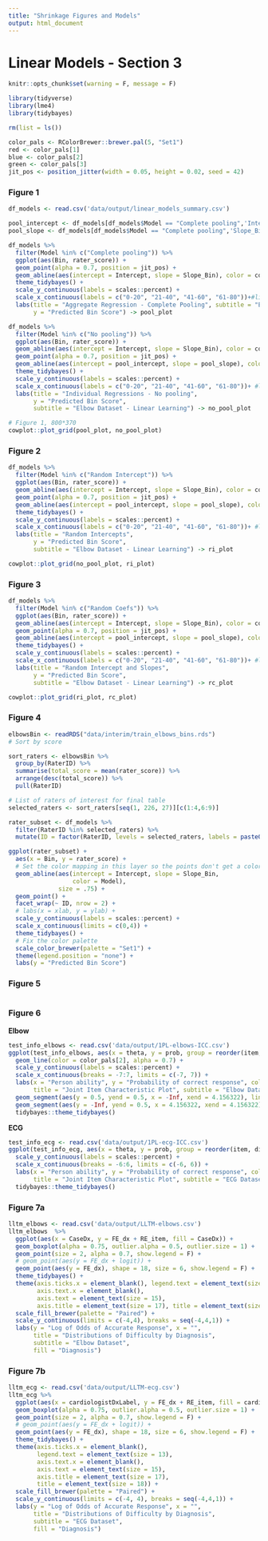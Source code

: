 ```yaml
---
title: "Shrinkage Figures and Models"
output: html_document
---
```


# Linear Models - Section 3

```r
knitr::opts_chunk$set(warning = F, message = F)

library(tidyverse)
library(lme4)
library(tidybayes)

rm(list = ls())

color_pals <- RColorBrewer::brewer.pal(5, "Set1")
red <- color_pals[1]
blue <- color_pals[2]
green <- color_pals[3]
jit_pos <- position_jitter(width = 0.05, height = 0.02, seed = 42)


```

### Figure 1

```r

df_models <- read.csv('data/output/linear_models_summary.csv')

pool_intercept <- df_models[df_models$Model == "Complete pooling",'Intercept'][1]
pool_slope <- df_models[df_models$Model == "Complete pooling",'Slope_Bin'][1]

df_models %>%
  filter(Model %in% c("Complete pooling")) %>%
  ggplot(aes(Bin, rater_score)) + 
  geom_point(alpha = 0.7, position = jit_pos) + 
  geom_abline(aes(intercept = Intercept, slope = Slope_Bin), color = color_pals[1], size = .75) + 
  theme_tidybayes() + 
  scale_y_continuous(labels = scales::percent) + 
  scale_x_continuous(labels = c("0-20", "21-40", "41-60", "61-80"))+#limits = c(0, 4)) + 
  labs(title = "Aggregate Regression - Complete Pooling", subtitle = "Elbow Dataset - Linear Learning",
       y = "Predicted Bin Score") -> pool_plot

df_models %>%
  filter(Model %in% c("No pooling")) %>%
  ggplot(aes(Bin, rater_score)) + 
  geom_abline(aes(intercept = Intercept, slope = Slope_Bin), color = color_pals[2], size = .5, alpha = 0.5) + 
  geom_point(alpha = 0.7, position = jit_pos) +
  geom_abline(aes(intercept = pool_intercept, slope = pool_slope), color = color_pals[1], size = 0.6)+
  theme_tidybayes() + 
  scale_y_continuous(labels = scales::percent) + 
  scale_x_continuous(labels = c("0-20", "21-40", "41-60", "61-80"))+ #limits = c(0, 4)) +
  labs(title = "Individual Regressions - No pooling",
       y = "Predicted Bin Score", 
       subtitle = "Elbow Dataset - Linear Learning") -> no_pool_plot

# Figure 1, 800*370
cowplot::plot_grid(pool_plot, no_pool_plot)
```

### Figure 2

```r

df_models %>%
  filter(Model %in% c("Random Intercept")) %>%
  ggplot(aes(Bin, rater_score)) + 
  geom_abline(aes(intercept = Intercept, slope = Slope_Bin), color = color_pals[3], size = .65, alpha = 0.5) + 
  geom_point(alpha = 0.7, position = jit_pos) +
  geom_abline(aes(intercept = pool_intercept, slope = pool_slope), color = color_pals[1], size = 0.6)+
  theme_tidybayes() + 
  scale_y_continuous(labels = scales::percent) + 
  scale_x_continuous(labels = c("0-20", "21-40", "41-60", "61-80"))+ #limits = c(0, 4)) +
  labs(title = "Random Intercepts",
       y = "Predicted Bin Score",
       subtitle = "Elbow Dataset - Linear Learning") -> ri_plot

cowplot::plot_grid(no_pool_plot, ri_plot)


```

### Figure 3

```r

df_models %>%
  filter(Model %in% c("Random Coefs")) %>%
  ggplot(aes(Bin, rater_score)) + 
  geom_abline(aes(intercept = Intercept, slope = Slope_Bin), color = color_pals[4], size = .65, alpha = 0.5) + 
  geom_point(alpha = 0.7, position = jit_pos) +
  geom_abline(aes(intercept = pool_intercept, slope = pool_slope), color = color_pals[1], size = 0.7)+
  theme_tidybayes() + 
  scale_y_continuous(labels = scales::percent) + 
  scale_x_continuous(labels = c("0-20", "21-40", "41-60", "61-80"))+ #limits = c(0, 4)) +
  labs(title = "Random Intercept and Slopes",
       y = "Predicted Bin Score", 
       subtitle = "Elbow Dataset - Linear Learning") -> rc_plot

cowplot::plot_grid(ri_plot, rc_plot)
```

### Figure 4

```r
elbowsBin <- readRDS("data/interim/train_elbows_bins.rds")
# Sort by score

sort_raters <- elbowsBin %>%
  group_by(RaterID) %>%
  summarise(total_score = mean(rater_score)) %>%
  arrange(desc(total_score)) %>%
  pull(RaterID)

# List of raters of interest for final table
selected_raters <- sort_raters[seq(1, 226, 27)][c(1:4,6:9)]

rater_subset <- df_models %>% 
  filter(RaterID %in% selected_raters) %>%
  mutate(ID = factor(RaterID, levels = selected_raters, labels = paste0("ID ", selected_raters)))

ggplot(rater_subset) + 
  aes(x = Bin, y = rater_score) + 
  # Set the color mapping in this layer so the points don't get a color
  geom_abline(aes(intercept = Intercept, slope = Slope_Bin, 
                  color = Model),
              size = .75) + 
  geom_point() +
  facet_wrap(~ ID, nrow = 2) +
  # labs(x = xlab, y = ylab) + 
  scale_y_continuous(labels = scales::percent) +
  scale_x_continuous(limits = c(0,4)) + 
  theme_tidybayes() +
  # Fix the color palette 
  scale_color_brewer(palette = "Set1") + 
  theme(legend.position = "none") + 
  labs(y = "Predicted Bin Score")
```

### Figure 5

```r

```

### Figure 6

**Elbow**

```r
test_info_elbows <- read.csv('data/output/1PL-elbows-ICC.csv')
ggplot(test_info_elbows, aes(x = theta, y = prob, group = reorder(item, diff, mean))) +
  geom_line(color = color_pals[2], alpha = 0.7) +
  scale_y_continuous(labels = scales::percent) +
  scale_x_continuous(breaks = -7:7, limits = c(-7, 7)) +
  labs(x = "Person ability", y = "Probability of correct response", colour = "Item",
       title = "Joint Item Characteristic Plot", subtitle = "Elbow Dataset") + 
  geom_segment(aes(y = 0.5, yend = 0.5, x = -Inf, xend = 4.156322), linetype = "dashed", alpha = 0.5, size = 0.2) +
  geom_segment(aes(y = -Inf, yend = 0.5, x = 4.156322, xend = 4.156322), linetype = "dashed", alpha = 0.5, size = 0.2) +
  tidybayes::theme_tidybayes()
```


**ECG**

```r
test_info_ecg <- read.csv('data/output/1PL-ecg-ICC.csv')
ggplot(test_info_ecg, aes(x = theta, y = prob, group = reorder(item, diff, mean))) + geom_line(color = blue, alpha = 0.7) +
  scale_y_continuous(labels = scales::percent) +
  scale_x_continuous(breaks = -6:6, limits = c(-6, 6)) +
  labs(x = "Person ability", y = "Probability of correct response", colour = "Item",
       title = "Joint Item Characteristic Plot", subtitle = "ECG Dataset")+
  tidybayes::theme_tidybayes()


```



### Figure 7a

```r
lltm_elbows <- read.csv('data/output/LLTM-elbows.csv')
lltm_elbows  %>% 
  ggplot(aes(x = CaseDx, y = FE_dx + RE_item, fill = CaseDx)) + 
  geom_boxplot(alpha = 0.75, outlier.alpha = 0.5, outlier.size = 1) +
  geom_point(size = 2, alpha = 0.7, show.legend = F) +
  # geom_point(aes(y = FE_dx + logit)) + 
  geom_point(aes(y = FE_dx), shape = 18, size = 6, show.legend = F) +
  theme_tidybayes() +
  theme(axis.ticks.x = element_blank(), legend.text = element_text(size = 14),
        axis.text.x = element_blank(),
        axis.text = element_text(size = 15),
        axis.title = element_text(size = 17), title = element_text(size = 18)) +
  scale_fill_brewer(palette = "Paired") + 
  scale_y_continuous(limits = c(-4,4), breaks = seq(-4,4,1)) +
  labs(y = "Log of Odds of Accurate Response", x = "", 
       title = "Distributions of Difficulty by Diagnosis", 
       subtitle = "Elbow Dataset",
       fill = "Diagnosis")

```

### Figure 7b

```r
lltm_ecg <- read.csv('data/output/LLTM-ecg.csv')
lltm_ecg %>% 
  ggplot(aes(x = cardiologistDxLabel, y = FE_dx + RE_item, fill = cardiologistDxLabel)) + 
  geom_boxplot(alpha = 0.75, outlier.alpha = 0.5, outlier.size = 1) +
  geom_point(size = 2, alpha = 0.7, show.legend = F) +
  # geom_point(aes(y = FE_dx + logit)) + 
  geom_point(aes(y = FE_dx), shape = 18, size = 6, show.legend = F) +
  theme_tidybayes() + 
  theme(axis.ticks.x = element_blank(), 
        legend.text = element_text(size = 13),
        axis.text.x = element_blank(),
        axis.text = element_text(size = 15),
        axis.title = element_text(size = 17), 
        title = element_text(size = 18)) +
  scale_fill_brewer(palette = "Paired") + 
  scale_y_continuous(limits = c(-4, 4), breaks = seq(-4,4,1)) +
  labs(y = "Log of Odds of Accurate Response", x = "", 
       title = "Distributions of Difficulty by Diagnosis", 
       subtitle = "ECG Dataset",
       fill = "Diagnosis")

```

